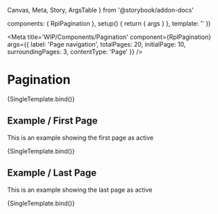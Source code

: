   Canvas,
  Meta,
  Story,
  ArgsTable
} from '@storybook/addon-docs'

  components: { RplPagination },
  setup() {
    return { args }
  },
  template: '<RplPagination v-bind="args" />'
})

<Meta
  title='WIP/Components/Pagination'
  component={RplPagination}
  args={{
    label: 'Page navigation',
    totalPages: 20,
    initialPage: 10,
    surroundingPages: 3,
    contentType: 'Page'
  }}
/>

# Pagination

<ArgsTable of={RplPagination} />

<Canvas>
  <Story
    name='Pagination'
    play={a11yStoryCheck}
  >
    {SingleTemplate.bind()}
  </Story>
</Canvas>

## Example / First Page

This is an example showing the first page as active

<Canvas>
  <Story
    name='Example/First page'
    play={a11yStoryCheck}
    args={{
      initialPage: 1
    }}
  >
    {SingleTemplate.bind()}
  </Story>
</Canvas>

## Example / Last Page

This is an example showing the last page as active

<Canvas>
  <Story
    name='Example/Last page'
    play={a11yStoryCheck}
    args={{
      initialPage: 20
    }}
  >
    {SingleTemplate.bind()}
  </Story>
</Canvas>
